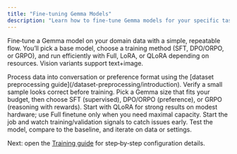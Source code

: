 ```yaml
---
title: "Fine-tuning Gemma Models"
description: "Learn how to fine-tune Gemma models for your specific tasks using Facet's training service"
---
```


Fine‑tune a Gemma model on your domain data with a simple, repeatable flow. You’ll pick a base model, choose a training method (SFT, DPO/ORPO, or GRPO), and run efficiently with Full, LoRA, or QLoRA depending on resources. Vision variants support text+image.

<Steps>
<Step title="Prepare your dataset">
  Process data into conversation or preference format using the [dataset preprocessing guide](/dataset-preprocessing/introduction).
  <Check>
    Verify a small sample looks correct before training.
  </Check>
</Step>
<Step title="Select base model and method">
  Pick a Gemma size that fits your budget, then choose SFT (supervised), DPO/ORPO (preference), or GRPO (reasoning with rewards).
</Step>
<Step title="Choose efficiency">
  Start with QLoRA for strong results on modest hardware; use Full finetune only when you need maximal capacity.
</Step>
<Step title="Launch and monitor">
  Start the job and watch training/validation signals to catch issues early.
</Step>
<Step title="Evaluate and iterate">
  Test the model, compare to the baseline, and iterate on data or settings.
</Step>
</Steps>

Next: open the [Training guide](/fine-tuning/training) for step‑by‑step configuration details.

